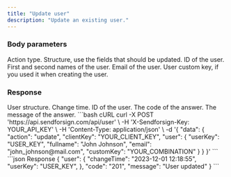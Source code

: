 ```yaml
---
title: "Update user"
description: "Update an existing user."
---
```


### Body parameters

<ParamField body="action" type="string" required>
  Action type.
</ParamField>

<ParamField body="user" required>
  Structure, use the fields that should be updated.

  <Expandable title="child attribute">

  <ParamField body="userKey" type="string" required>
    ID of the user.  
  </ParamField>

  <ParamField body="fullname" type="string">
    First and second names of the user.  
  </ParamField>

  <ParamField body="email" type="string">
    Email of the user.  
  </ParamField>

  <ParamField body="customKey" type="string">
    User custom key, if you used it when creating the user.
  </ParamField>

  </Expandable>

</ParamField>

### Response

  <ResponseField name="user" type="string">
    User structure.

  <Expandable title="child attribute">

  <ResponseField name="changeTime" type="string">
    Change time.
  </ResponseField>

  <ResponseField name="userKey" type="string">
    ID of the user.
  </ResponseField>

  </Expandable>

  </ResponseField>

<ResponseField name="code" type="string">
  The code of the answer.
</ResponseField>

<ResponseField name="message" type="string">
  The message of the answer.
</ResponseField>

<RequestExample>
```bash cURL
curl -X POST 'https://api.sendforsign.com/api/user' \
     -H 'X-Sendforsign-Key: YOUR_API_KEY' \
     -H 'Content-Type: application/json' \
     -d '{ 
		  "data": {
				   "action": "update",
				   "clientKey": "YOUR_CLIENT_KEY",
				   "user": {
							  "userKey": "USER_KEY",
							  "fullname": "John Johnson",
							  "email": "john_johnson@mail.com", 
							  "customKey": "YOUR_COMBINATION"
						    }
				  }
       }'
```
</RequestExample>

<ResponseExample>
```json Response
	{
       "user": {
                "changeTime": "2023-12-01 12:18:55",
                "userKey": "USER_KEY", 
		},
       "code": "201",
       "message": "User updated"
    } 
```
</ResponseExample>
